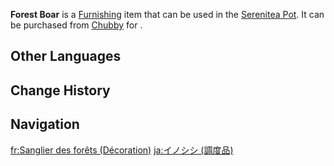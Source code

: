 {{About|the furnishing|the wildlife|Forest Boar}}
{{Furnishing Infobox
|id             = 369103
|title          = Forest Boar
|image          = Item Forest Boar (Furnishing).png
|category       = Animal
|subcategory    = Outdoor Creature
|quality        = 3
|adeptal_energy = 100
|load           = 500
|reduced_load   = 500
|description    = One of the most energetic residents in [[Teyvat]], boars are found active throughout the wild.<br>This wild animal is characterized by its stubborn personality. Able to survive in various conditions, it can be encountered in all sorts of forests and wild terrain.<br>Even when placed in the safety of the Realm Within, they still maintain their alertness, fleeing the moment anyone draws near to them. [[Paimon]]'s beginning to feel that her dreams of riding a boar are now in jeopardy.
|mention        = Paimon
|source1        = [[Chubby]]
}}
'''Forest Boar''' is a [[Furnishing]] item that can be used in the [[Serenitea Pot]]. It can be purchased from [[Chubby]] for {{Item|Realm Currency|x=100}}.

==Other Languages==
{{Other Languages
|Transclude=Forest Boar
}}

==Change History==
{{Change History|1.5}}

==Navigation==
{{Furnishing Navbox/Living|Animal}}

[[fr:Sanglier des forêts (Décoration)]]
[[ja:イノシシ (調度品)]]